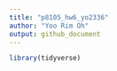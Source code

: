 ```yaml
---
title: "p8105_hw6_yo2336"
author: "Yoo Rim Oh"
output: github_document
---
```


```r
library(tidyverse)
```

